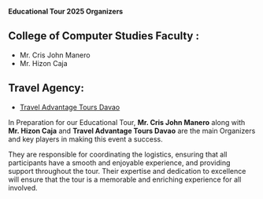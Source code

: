 **Educational Tour 2025 Organizers**

## College of Computer Studies Faculty : 
- Mr. Cris John Manero
- Mr. Hizon Caja

## Travel Agency:
- [Travel Advantage Tours Davao](https://traveladph.com/)

In Preparation for our Educational Tour, __Mr. Cris John Manero__ along with __Mr. Hizon Caja__ and __Travel Advantage Tours Davao__ are the main Organizers and key players in making this event a success.

They are responsible for coordinating the logistics, ensuring that all participants have a smooth and enjoyable experience, and providing support throughout the tour. Their expertise and dedication to excellence will ensure that the tour is a memorable and enriching experience for all involved.